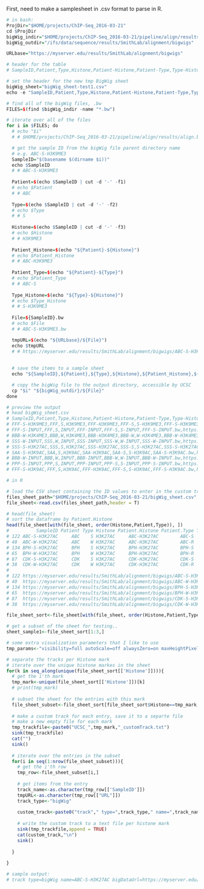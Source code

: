 First, need to make a samplesheet in .csv format to parse in R. 

```r
# in bash:
ProjDir="$HOME/projects/ChIP-Seq_2016-03-21"
cd $ProjDir
bigWig_indir="$HOME/projects/ChIP-Seq_2016-03-21/pipeline/align/results"
bigWig_outdir="/ifs/data/sequence/results/SmithLab/alignment/bigwigs"

URLbase="https://myserver.edu/results/SmithLab/alignment/bigwigs"

# header for the table
# SampleID,Patient,Type,Histone,Patient-Histone,Patient-Type,Type-Histone,File,URL

# set the header for the new tmp BigWig sheet
bigWig_sheet="bigWig_sheet-test1.csv"
echo -e "SampleID,Patient,Type,Histone,Patient-Histone,Patient-Type,Type-Histone,File,URL" > $bigWig_sheet

# find all of the bigWig files, .bw
FILES=$(find $bigWig_indir -name "*.bw")

# iterate over all of the files
for i in $FILES; do 
  # echo "$i"
  # # $HOME/projects/ChIP-Seq_2016-03-21/pipeline/align/results/align.by_sample.bowtie2/ABC-S-H3K9ME3/track.bw

  # get the sample ID from the bigWig file parent directory name
  # e.g. ABC-S-H3K9ME3
  SampleID="$(basename $(dirname $i))"
  echo $SampleID
  # # ABC-S-H3K9ME3
  
  Patient=$(echo $SampleID | cut -d '-' -f1)
  # echo $Patient
  # # ABC
  
  Type=$(echo $SampleID | cut -d '-' -f2)
  # echo $Type
  # # S
  
  Histone=$(echo $SampleID | cut -d '-' -f3)
  # echo $Histone
  # # H3K9ME3
  
  Patient_Histone=$(echo "${Patient}-${Histone}")
  # echo $Patient_Histone
  # # ABC-H3K9ME3
  
  Patient_Type=$(echo "${Patient}-${Type}")
  # echo $Patient_Type
  # # ABC-S
  
  Type_Histone=$(echo "${Type}-${Histone}")
  # echo $Type_Histone
  # # S-H3K9ME3
  
  File=${SampleID}.bw
  # echo $File
  # # ABC-S-H3K9ME3.bw

  tmpURL=$(echo "${URLbase}/${File}")
  echo $tmpURL
  # # https://myserver.edu/results/SmithLab/alignment/bigwigs/ABC-S-H3K9ME3.bw
  
  
  # save the items to a sample sheet
  echo "${SampleID},${Patient},${Type},${Histone},${Patient_Histone},${Patient_Type},${Type_Histone},${File},${tmpURL}" >> $bigWig_sheet

  # copy the bigWig file to the output directory, accessible by UCSC
  cp "$i" "${bigWig_outdir}/${File}"
done

# preview the output
# head bigWig_sheet.csv
# SampleID,Patient,Type,Histone,Patient-Histone,Patient-Type,Type-Histone,File,URL
# FFF-S-H3K9ME3,FFF,S,H3K9ME3,FFF-H3K9ME3,FFF-S,S-H3K9ME3,FFF-S-H3K9ME3.bw,https://myserver.edu/results/SmithLab/alignment/bigwigs/FFF-S-H3K9ME3.bw
# FFF-S-INPUT,FFF,S,INPUT,FFF-INPUT,FFF-S,S-INPUT,FFF-S-INPUT.bw,https://myserver.edu/results/SmithLab/alignment/bigwigs/FFF-S-INPUT.bw
# BBB-W-H3K4ME3,BBB,W,H3K4ME3,BBB-H3K4ME3,BBB-W,W-H3K4ME3,BBB-W-H3K4ME3.bw,https://myserver.edu/results/SmithLab/alignment/bigwigs/BBB-W-H3K4ME3.bw
# SSS-W-INPUT,SSS,W,INPUT,SSS-INPUT,SSS-W,W-INPUT,SSS-W-INPUT.bw,https://myserver.edu/results/SmithLab/alignment/bigwigs/SSS-W-INPUT.bw
# SSS-S-H3K27AC,SSS,S,H3K27AC,SSS-H3K27AC,SSS-S,S-H3K27AC,SSS-S-H3K27AC.bw,https://myserver.edu/results/SmithLab/alignment/bigwigs/SSS-S-H3K27AC.bw
# SAA-S-H3K9AC,SAA,S,H3K9AC,SAA-H3K9AC,SAA-S,S-H3K9AC,SAA-S-H3K9AC.bw,https://myserver.edu/results/SmithLab/alignment/bigwigs/SAA-S-H3K9AC.bw
# BBB-W-INPUT,BBB,W,INPUT,BBB-INPUT,BBB-W,W-INPUT,BBB-W-INPUT.bw,https://myserver.edu/results/SmithLab/alignment/bigwigs/BBB-W-INPUT.bw
# PPP-S-INPUT,PPP,S,INPUT,PPP-INPUT,PPP-S,S-INPUT,PPP-S-INPUT.bw,https://myserver.edu/results/SmithLab/alignment/bigwigs/PPP-S-INPUT.bw
# FFF-S-H3K9AC,FFF,S,H3K9AC,FFF-H3K9AC,FFF-S,S-H3K9AC,FFF-S-H3K9AC.bw,https://myserver.edu/results/SmithLab/alignment/bigwigs/FFF-S-H3K9AC.bw

```

```r
# in R

# load the CSV sheet containing the ID values to enter in the custom track
files_sheet_path="$HOME/projects/ChIP-Seq_2016-03-21/bigWig_sheet.csv"
file_sheet<-read.csv(files_sheet_path,header = T)

# head(file_sheet)
# sort the dataframe by Patient.Histone
head(file_sheet[with(file_sheet, order(Histone,Patient,Type)), ])
#          SampleID Patient Type Histone Patient.Histone Patient.Type Type.Histone             File
# 122 ABC-S-H3K27AC     ABC    S H3K27AC     ABC-H3K27AC        ABC-S    S-H3K27AC ABC-S-H3K27AC.bw
# 40  ABC-W-H3K27AC     ABC    W H3K27AC     ABC-H3K27AC        ABC-R    R-H3K27AC ABC-W-H3K27AC.bw
# 134 BPH-S-H3K27AC     BPH    S H3K27AC     BPH-H3K27AC        BPH-S    S-H3K27AC BPH-S-H3K27AC.bw
# 65  BPH-W-H3K27AC     BPH    W H3K27AC     BPH-H3K27AC        BPH-R    R-H3K27AC BPH-W-H3K27AC.bw
# 87  CDK-S-H3K27AC     CDK    S H3K27AC     CDK-H3K27AC        CDK-S    S-H3K27AC CDK-S-H3K27AC.bw
# 38  CDK-W-H3K27AC     CDK    W H3K27AC     CDK-H3K27AC        CDK-R    R-H3K27AC CDK-W-H3K27AC.bw
#                                                                                                               URL
# 122 https://myserver.edu/results/SmithLab/alignment/bigwigs/ABC-S-H3K27AC.bw
# 40  https://myserver.edu/results/SmithLab/alignment/bigwigs/ABC-W-H3K27AC.bw
# 134 https://myserver.edu/results/SmithLab/alignment/bigwigs/BPH-S-H3K27AC.bw
# 65  https://myserver.edu/results/SmithLab/alignment/bigwigs/BPH-W-H3K27AC.bw
# 87  https://myserver.edu/results/SmithLab/alignment/bigwigs/CDK-S-H3K27AC.bw
# 38  https://myserver.edu/results/SmithLab/alignment/bigwigs/CDK-W-H3K27AC.bw

file_sheet_sort<-file_sheet[with(file_sheet, order(Histone,Patient,Type)), ]

# get a subset of the sheet for testing..
sheet_sample1<-file_sheet_sort[1:3,]

# some extra visualization parameters that I like to use
tmp_params<-"visibility=full autoScale=off alwaysZero=on maxHeightPixels=100 graphType=bar viewLimits=0:0.3"

# separate the tracks per Histone mark
# iterate over the unique histone markes in the sheet
for(k in seq_along(unique(file_sheet_sort[['Histone']]))){
  # get the i'th mark
  tmp_mark<-unique(file_sheet_sort[['Histone']])[k]
  # print(tmp_mark)
  
  # subset the sheet for the entries with this mark
  file_sheet_subset<-file_sheet_sort[file_sheet_sort$Histone==tmp_mark,]
  
  # make a custom track for each entry, save it to a separte file
  # make a new empty file for each mark
  tmp_trackfile<-paste0("UCSC_",tmp_mark,"_customTrack.txt")
  sink(tmp_trackfile)
  cat("")
  sink()
  
  # iterate over the entries in the subset
  for(i in seq(1:nrow(file_sheet_subset))){
    # get the i'th row
    tmp_row<-file_sheet_subset[i,]
    
    # get items from the entry
    track_name<-as.character(tmp_row[['SampleID']])
    tmpURL<-as.character(tmp_row[["URL"]])
    track_type<-"bigWig"
    
    custom_track<-paste0("track"," type=",track_type," name=",track_name," bigDataUrl=",tmpURL," ",tmp_params) 
    
    # write the custom track to a text file per histone mark
    sink(tmp_trackfile,append = TRUE)
    cat(custom_track,"\n")
    sink()
    
  }
  
}

# sample output: 
# track type=bigWig name=ABC-S-H3K27AC bigDataUrl=https://myserver.edu/results/SmithLab/alignment/bigwigs/ABC-S-H3K27AC.bw visibility=full autoScale=off alwaysZero=on maxHeightPixels=100 graphType=bar viewLimits=0:0.3 

```
